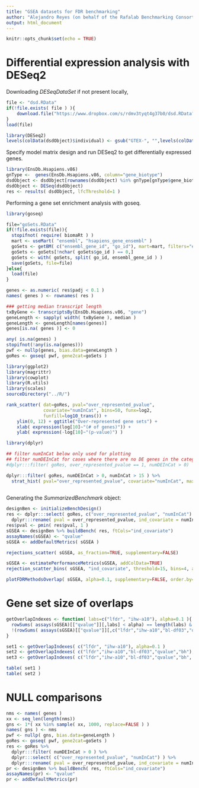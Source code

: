 ```yaml
---
title: "GSEA datasets for FDR benchmarking"
author: "Alejandro Reyes (on behalf of the Rafalab Benchmarking Consortium)"
output: html_document
---
```


```r
knitr::opts_chunk$set(echo = TRUE)
```

# Differential expression analysis with DESeq2

Downloading *DESeqDataSet* if not present locally,
	    
```r

file <- "dsd.RData"
if(!file.exists( file ) ){
    download.file("https://www.dropbox.com/s/rdmv3tyqt4g37b0/dsd.RData?dl=1",destfile="dsd.RData")
}
load(file)

library(DESeq2)
levels(colData(dsdObject)$individual) <- gsub("GTEX-", "",levels(colData(dsdObject)$individual))

```

Specify model matrix design and run DESeq2 to get differentially expressed genes. 

```r

library(EnsDb.Hsapiens.v86)
gnType <-  genes(EnsDb.Hsapiens.v86, column="gene_biotype")
dsdObject <- dsdObject[rownames(dsdObject) %in% gnType[gnType$gene_biotype == "protein_coding"]$gene_id,]
dsdObject <- DESeq(dsdObject)
res <- results( dsdObject, lfcThreshold=1 )

```

Performing a gene set enrichment analysis with goseq.
	   
```r

library(goseq)

file="goSets.RData"
if(!file.exists(file)){
  stopifnot( require( biomaRt ) )
  mart <- useMart( "ensembl", "hsapiens_gene_ensembl" )
  goSets <- getBM( c("ensembl_gene_id", "go_id"), mart=mart, filters="ensembl_gene_id", values=rownames(res))
  goSets <- goSets[!nchar( goSets$go_id ) == 0,]
  goSets <- with( goSets, split( go_id, ensembl_gene_id ) )
  save(goSets, file=file)
}else{
  load(file)
}

genes <- as.numeric( res$padj < 0.1 )
names( genes ) <- rownames( res )

### getting median transcript length
txByGene <- transcriptsBy(EnsDb.Hsapiens.v86, "gene")
geneLength <- sapply( width( txByGene ), median )
geneLength <- geneLength[names(genes)]
genes[is.na( genes )] <- 0

any( is.na(genes) )
stopifnot(!any(is.na(genes)))
pwf <- nullp(genes, bias.data=geneLength )
goRes <- goseq( pwf, gene2cat=goSets )

```



```r

library(ggplot2)
library(magrittr)
library(cowplot)
library(R.utils)
library(scales)
sourceDirectory("../R/")

rank_scatter( dat=goRes, pval="over_represented_pvalue", 
              covariate="numInCat", bins=50, funx=log2, 
              funfill=log10_trans()) +
    ylim(0, 12) + ggtitle("Over-represented gene sets") +
    xlab( expression(log[10]~"(# of genes)")) +
    ylab( expression(-log[10]~"(p-value)") ) 

```


```r

library(dplyr)

## filter numInCat below only used for plotting
## filter numDEInCat for cases where there are no DE genes in the category (these are actually not tested)
#dplyr:::filter( goRes, over_represented_pvalue == 1, numDEInCat > 0)

dplyr:::filter( goRes, numDEInCat > 0, numInCat > 15 ) %>%
  strat_hist( pval="over_represented_pvalue", covariate="numInCat", maxy=7)
  
```
 
 Generating the *SummarizedBenchmark* object:
 
```r
designBen <- initializeBenchDesign()
res <- dplyr:::select( goRes, c("over_represented_pvalue", "numInCat") ) %>%
  dplyr:::rename( pval = over_represented_pvalue, ind_covariate = numInCat )
res$pval <- pmin( res$pval, 1 )
sGSEA <- designBen %>% buildBench( res, ftCols="ind_covariate")
assayNames(sGSEA) <- "qvalue"
sGSEA <- addDefaultMetrics( sGSEA )
```

```r
rejections_scatter( sGSEA, as_fraction=TRUE, supplementary=FALSE)

sGSEA <- estimatePerformanceMetrics(sGSEA, addColData=TRUE)
rejection_scatter_bins( sGSEA, "ind_covariate", threshold=15, bins=4, as_fraction=TRUE, supplementary=FALSE)
```
 
 
```r
plotFDRMethodsOverlap( sGSEA, alpha=0.1, supplementary=FALSE, order.by="freq", nsets=100 )
```

# Gene set size of overlaps

```r

getOverlapIndexes <- function( labs=c("lfdr", "ihw-a10"), alpha=0.1 ){
  rowSums( assays(sGSEA)[["qvalue"]][,labs] < alpha) == length(labs) &
  !(rowSums( assays(sGSEA)[["qvalue"]][,c("lfdr","ihw-a10","bl-df03","qvalue","bh", "bonf")] < alpha, na.rm=TRUE ) > (length(labs)))
}

set1 <- getOverlapIndexes( c("lfdr", "ihw-a10"), alpha=0.1 )
set2 <- getOverlapIndexes( c("lfdr","ihw-a10","bl-df03","qvalue","bh"), alpha=0.1 )
set3 <- getOverlapIndexes( c("lfdr","ihw-a10","bl-df03","qvalue","bh", "bonf"), alpha=0.1 )

table( set1 )
table( set2 )


```


# NULL comparisons

```r
nms <- names( genes )
xx <- seq_len(length(nms))
gns <- 1*( xx %in% sample( xx, 1000, replace=FALSE ) )
names( gns ) <- nms
pwf <- nullp( gns, bias.data=geneLength )
goRes <- goseq( pwf, gene2cat=goSets )
res <- goRes %>%
  dplyr:::filter( numDEInCat > 0 ) %>%
  dplyr:::select( c("over_represented_pvalue", "numInCat") ) %>%
  dplyr:::rename( pval = over_represented_pvalue, ind_covariate = numInCat )
pr <- designBen %>% buildBench( res, ftCols="ind_covariate")
assayNames(pr) <- "qvalue"
pr <- addDefaultMetrics(pr)


```



